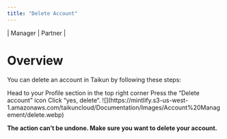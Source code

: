 ```yaml
---
title: "Delete Account"
---
```


\| <Icon icon="user-tie" iconType="solid" /> Manager | <Icon icon="handshake" iconType="solid" /> Partner |

# Overview

You can delete an account in Taikun by following these steps:

<Steps>
  <Step title="First Step">
    Head to your Profile section in the top right corner
  </Step>

  <Step title="Second Step">
    Press the “Delete account” icon
  </Step>

  <Step title="Third Step">
    Click “yes, delete“.
  </Step>
</Steps>

<Frame caption="How to Delete Your Account in Taikun CloudWorks">
  ![](https://mintlify.s3-us-west-1.amazonaws.com/taikuncloud/Documentation/Images/Account%20Management/delete.webp)
</Frame>

<Warning>**The action can’t be undone. Make sure you want to delete your account.**</Warning>